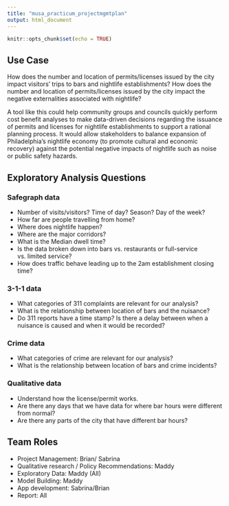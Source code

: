 ```yaml
---
title: "musa_practicum_projectmgmtplan"
output: html_document
---
```


```r
knitr::opts_chunk$set(echo = TRUE)
```

## Use Case

How does the number and location of permits/licenses issued by the city impact visitors’ trips to bars and nightlife establishments? How does the number and location of permits/licenses issued by the city impact the negative externalities associated with nightlife?

A tool like this could help community groups and councils quickly perform cost benefit analyses to make data-driven decisions regarding the issuance of permits and licenses for nightlife establishments to support a rational planning process. It would allow stakeholders to balance expansion of Philadelphia’s nightlife economy (to promote cultural and economic recovery) against the potential negative impacts of nightlife such as noise or public safety hazards.


## Exploratory Analysis Questions 

### Safegraph data
- Number of visits/visitors?  Time of day? Season? Day of the week?
- How far are people travelling from home?
- Where does nightlife happen?
- Where are the major corridors?
- What is the Median dwell time? 
- Is the data broken down into bars vs. restaurants or full-service vs. limited service?
- How does traffic behave leading up to the 2am establishment closing time?

### 3-1-1 data
- What categories of 311 complaints are relevant for our analysis?
- What is the relationship between location of bars and the nuisance?
- Do 311 reports have a time stamp? Is there a delay between when a nuisance is caused and when it would be recorded?

### Crime data
- What categories of crime are relevant for our analysis?
- What is the relationship between location of bars and crime incidents?

### Qualitative data
- Understand how the license/permit works.
- Are there any days that we have data for where bar hours were different from normal?
- Are there any parts of the city that have different bar hours?

## Team Roles 
- Project Management: Brian/ Sabrina 
- Qualitative research / Policy Recommendations:  Maddy
- Exploratory Data: Maddy (All)
- Model Building: Maddy
- App development: Sabrina/Brian
- Report: All


